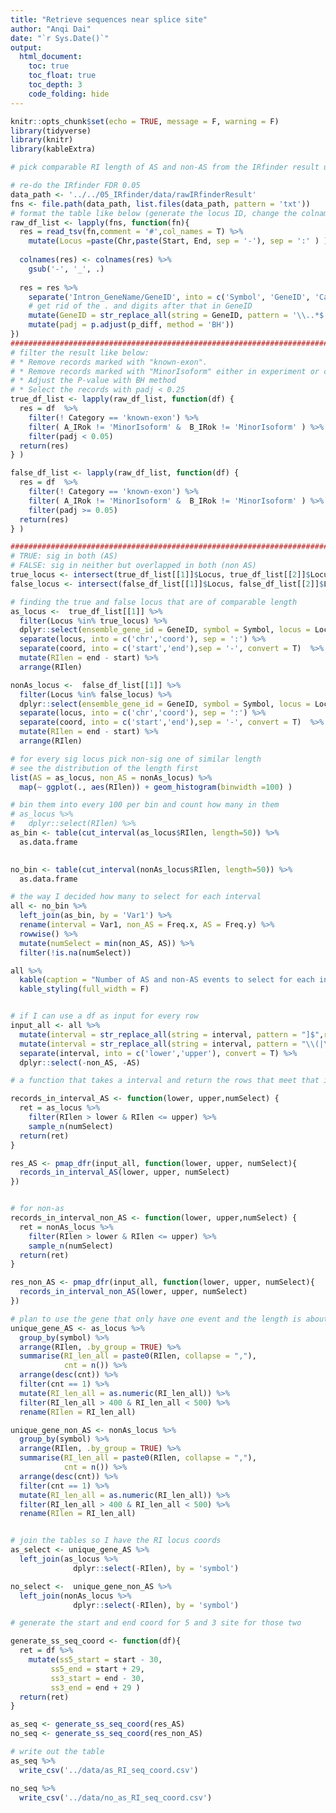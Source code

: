 ```yaml
---
title: "Retrieve sequences near splice site"
author: "Anqi Dai"
date: "`r Sys.Date()`"
output:
  html_document:
    toc: true
    toc_float: true
    toc_depth: 3
    code_folding: hide
---
```


```r
knitr::opts_chunk$set(echo = TRUE, message = F, warning = F)
library(tidyverse)
library(knitr)
library(kableExtra)
```

```r
# pick comparable RI length of AS and non-AS from the IRfinder result using the day 3 data.

# re-do the IRfinder FDR 0.05
data_path <- '../../05_IRfinder/data/rawIRfinderResult'
fns <- file.path(data_path, list.files(data_path, pattern = 'txt'))
# format the table like below (generate the locus ID, change the colnames, format the geneID string, separate that one column to three, generate the padj value.)
raw_df_list <- lapply(fns, function(fn){
  res = read_tsv(fn,comment = '#',col_names = T) %>%
    mutate(Locus =paste(Chr,paste(Start, End, sep = '-'), sep = ':' ) ) 
  
  colnames(res) <- colnames(res) %>%
    gsub('-', '_', .)
  
  res = res %>%
    separate('Intron_GeneName/GeneID', into = c('Symbol', 'GeneID', 'Category'), sep = '/') %>%
    # get rid of the . and digits after that in GeneID
    mutate(GeneID = str_replace_all(string = GeneID, pattern = '\\..*$', replacement = '')) %>%
    mutate(padj = p.adjust(p_diff, method = 'BH')) 
})
##################################################################################
# filter the result like below:
# * Remove records marked with "known-exon". 
# * Remove records marked with "MinorIsoform" either in experiment or control. 
# * Adjust the P-value with BH method 
# * Select the records with padj < 0.25
true_df_list <- lapply(raw_df_list, function(df) {
  res = df  %>%
    filter(! Category == 'known-exon') %>%
    filter( A_IRok != 'MinorIsoform' &  B_IRok != 'MinorIsoform' ) %>%
    filter(padj < 0.05) 
  return(res)
} )

false_df_list <- lapply(raw_df_list, function(df) {
  res = df  %>%
    filter(! Category == 'known-exon') %>%
    filter( A_IRok != 'MinorIsoform' &  B_IRok != 'MinorIsoform' ) %>%
    filter(padj >= 0.05) 
  return(res)
} )

##################################################################################
# TRUE: sig in both (AS)
# FALSE: sig in neither but overlapped in both (non AS)
true_locus <- intersect(true_df_list[[1]]$Locus, true_df_list[[2]]$Locus)
false_locus <- intersect(false_df_list[[1]]$Locus, false_df_list[[2]]$Locus)
```

```r
# finding the true and false locus that are of comparable length
as_locus <-  true_df_list[[1]] %>%
  filter(Locus %in% true_locus) %>%
  dplyr::select(ensemble_gene_id = GeneID, symbol = Symbol, locus = Locus, direction = Direction)  %>%
  separate(locus, into = c('chr','coord'), sep = ':') %>%
  separate(coord, into = c('start','end'),sep = '-', convert = T)  %>%
  mutate(RIlen = end - start) %>%
  arrange(RIlen)

nonAs_locus <-  false_df_list[[1]] %>%
  filter(Locus %in% false_locus) %>%
  dplyr::select(ensemble_gene_id = GeneID, symbol = Symbol, locus = Locus, direction = Direction)  %>%
  separate(locus, into = c('chr','coord'), sep = ':') %>%
  separate(coord, into = c('start','end'),sep = '-', convert = T)  %>%
  mutate(RIlen = end - start) %>%
  arrange(RIlen)

```

```r
# for every sig locus pick non-sig one of similar length
# see the distribution of the length first
list(AS = as_locus, non_AS = nonAs_locus) %>%
  map(~ ggplot(., aes(RIlen)) + geom_histogram(binwidth =100) )

```

```r
# bin them into every 100 per bin and count how many in them 
# as_locus %>%
#   dplyr::select(RIlen) %>%
as_bin <- table(cut_interval(as_locus$RIlen, length=50)) %>%
  as.data.frame
  

no_bin <- table(cut_interval(nonAs_locus$RIlen, length=50)) %>%
  as.data.frame 

# the way I decided how many to select for each interval
all <- no_bin %>%
  left_join(as_bin, by = 'Var1') %>%
  rename(interval = Var1, non_AS = Freq.x, AS = Freq.y) %>%
  rowwise() %>%
  mutate(numSelect = min(non_AS, AS)) %>%
  filter(!is.na(numSelect))

all %>%
  kable(caption = "Number of AS and non-AS events to select for each interval") %>%
  kable_styling(full_width = F)


# if I can use a df as input for every row
input_all <- all %>%
  mutate(interval = str_replace_all(string = interval, pattern = "]$",replacement = '')) %>%
  mutate(interval = str_replace_all(string = interval, pattern = "\\(|\\[",replacement = '')) %>%
  separate(interval, into = c('lower','upper'), convert = T) %>%
  dplyr::select(-non_AS, -AS)

```

```r
# a function that takes a interval and return the rows that meet that interval

records_in_interval_AS <- function(lower, upper,numSelect) {
  ret = as_locus %>%
    filter(RIlen > lower & RIlen <= upper) %>%
    sample_n(numSelect)
  return(ret)
} 

res_AS <- pmap_dfr(input_all, function(lower, upper, numSelect){
  records_in_interval_AS(lower, upper, numSelect)
})


# for non-as
records_in_interval_non_AS <- function(lower, upper,numSelect) {
  ret = nonAs_locus %>%
    filter(RIlen > lower & RIlen <= upper) %>%
    sample_n(numSelect)
  return(ret)
} 

res_non_AS <- pmap_dfr(input_all, function(lower, upper, numSelect){
  records_in_interval_non_AS(lower, upper, numSelect)
})

```

```r
# plan to use the gene that only have one event and the length is about 400-500
unique_gene_AS <- as_locus %>%
  group_by(symbol) %>%
  arrange(RIlen, .by_group = TRUE) %>%
  summarise(RI_len_all = paste0(RIlen, collapse = ","),
            cnt = n()) %>%
  arrange(desc(cnt)) %>%
  filter(cnt == 1) %>%
  mutate(RI_len_all = as.numeric(RI_len_all)) %>%
  filter(RI_len_all > 400 & RI_len_all < 500) %>%
  rename(RIlen = RI_len_all)

unique_gene_non_AS <- nonAs_locus %>%
  group_by(symbol) %>%
  arrange(RIlen, .by_group = TRUE) %>%
  summarise(RI_len_all = paste0(RIlen, collapse = ","),
            cnt = n()) %>%
  arrange(desc(cnt)) %>%
  filter(cnt == 1) %>%
  mutate(RI_len_all = as.numeric(RI_len_all)) %>%
  filter(RI_len_all > 400 & RI_len_all < 500) %>%
  rename(RIlen = RI_len_all)


# join the tables so I have the RI locus coords
as_select <- unique_gene_AS %>%
  left_join(as_locus %>% 
              dplyr::select(-RIlen), by = 'symbol')

no_select <-  unique_gene_non_AS %>%
  left_join(nonAs_locus %>% 
              dplyr::select(-RIlen), by = 'symbol')

```

```r
# generate the start and end coord for 5 and 3 site for those two

generate_ss_seq_coord <- function(df){
  ret = df %>%
    mutate(ss5_start = start - 30,
         ss5_end = start + 29,
         ss3_start = end - 30,
         ss3_end = end + 29 )
  return(ret)
}

as_seq <- generate_ss_seq_coord(res_AS)
no_seq <- generate_ss_seq_coord(res_non_AS)

# write out the table
as_seq %>%
  write_csv('../data/as_RI_seq_coord.csv')

no_seq %>%
  write_csv('../data/no_as_RI_seq_coord.csv')
```

